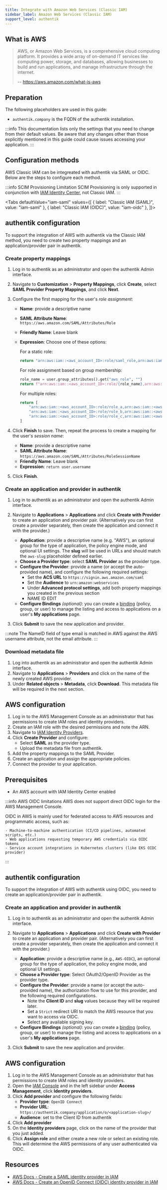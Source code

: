 ```yaml
---
title: Integrate with Amazon Web Services (Classic IAM)
sidebar_label: Amazon Web Services (Classic IAM)
support_level: authentik
---
```



## What is AWS

> AWS, or Amazon Web Services, is a comprehensive cloud computing platform. It provides a wide array of on-demand IT services like computing power, storage, and databases, allowing businesses to build and run applications, and manage infrastructure through the internet.
>
> -- https://aws.amazon.com/what-is-aws

## Preparation

The following placeholders are used in this guide:

- `authentik.company` is the FQDN of the authentik installation.

:::info
This documentation lists only the settings that you need to change from their default values. Be aware that any changes other than those explicitly mentioned in this guide could cause issues accessing your application.
:::

## Configuration methods

AWS Classic IAM can be integreated with authentik via SAML or OIDC. Below are the steps to configure each method.

:::info SCIM Provisioning Limitation
SCIM Provisioning is only supported in conjunction with [IAM Identity Center](../aws/index.mdx), not Classic IAM.
:::

<Tabs
  defaultValue="iam-saml"
  values={[
    { label: "Classic IAM (SAML)", value: "iam-saml" },
    { label: "Classic IAM (OIDC)", value: "iam-oidc" },
  ]}>
  <TabItem value="iam-saml">

## authentik configuration

To support the integration of AWS with authentik via the Classic IAM method, you need to create two property mappings and an application/provider pair in authentik.

### Create property mappings

1. Log in to authentik as an administrator and open the authentik Admin interface.
2. Navigate to **Customization** > **Property Mappings**, click **Create**, select **SAML Provider Property Mappings**, and click **Next**.
3. Configure the first mapping for the user's _role assignment_:
    - **Name**: provide a descriptive name
    - **SAML Attribute Name**: `https://aws.amazon.com/SAML/Attributes/Role`
    - **Friendly Name**: Leave blank
    - **Expression**: Choose one of these options:

        For a static role:

        ```python
        return "arn:aws:iam::<aws_account_ID>:role/saml_role,arn:aws:iam::<aws_account_ID>:saml-provider/authentik"
        ```

        For role assignment based on group membership:

        ```python
        role_name = user.group_attributes().get("aws_role", "")
        return f"arn:aws:iam::<aws_account_ID>:role/{role_name},arn:aws:iam::<aws_account_ID>:saml-provider/authentik"
        ```

        For multiple roles:

        ```python
        return [
            "arn:aws:iam::<aws_account_ID>:role/role_a,arn:aws:iam::<aws_account_ID>:saml-provider/authentik",
            "arn:aws:iam::<aws_account_ID>:role/role_b,arn:aws:iam::<aws_account_ID>:saml-provider/authentik",
            "arn:aws:iam::<aws_account_ID>:role/role_c,arn:aws:iam::<aws_account_ID>:saml-provider/authentik",
        ]
        ```

4. Click **Finish** to save. Then, repeat the process to create a mapping for the user's _session name_:
    - **Name**: provide a descriptive name
    - **SAML Attribute Name**: `https://aws.amazon.com/SAML/Attributes/RoleSessionName`
    - **Friendly Name**: Leave blank
    - **Expression**: `return user.username`

5. Click **Finish**.

### Create an application and provider in authentik

1. Log in to authentik as an administrator and open the authentik Admin interface.
2. Navigate to **Applications** > **Applications** and click **Create with Provider** to create an application and provider pair. (Alternatively you can first create a provider separately, then create the application and connect it with the provider.)
    - **Application**: provide a descriptive name (e.g. "AWS"), an optional group for the type of application, the policy engine mode, and optional UI settings. The **slug** will be used in URLs and should match the `aws-slug` placeholder defined earlier.
    - **Choose a Provider type**: select **SAML Provider** as the provider type.
    - **Configure the Provider**: provide a name (or accept the auto-provided name), and configure the following required settings:
        - Set the **ACS URL** to `https://signin.aws.amazon.com/saml`
        - Set the **Audience** to `urn:amazon:webservices`
        - Under **Advanced protocol settings**, add both property mappings you created in the previous section
        - NAME ID EDIT
    - **Configure Bindings** _(optional)_: you can create a [binding](/docs/add-secure-apps/flows-stages/bindings/) (policy, group, or user) to manage the listing and access to applications on a user's **My applications** page.

3. Click **Submit** to save the new application and provider.

:::note
The NameID field of type email is matched in AWS against the AWS username attribute, not the email attribute.
:::

### Download metadata file

1. Log into authentik as an administrator and open the authentik Admin interface.
2. Navigate to **Applications** > **Providers** and click on the name of the newly created AWS provider.
3. Under **Related objects** > **Metadata**, click **Download**. This metadata file will be required in the next section.

## AWS configuration

1. Log in to the AWS Management Console as an administrator that has permissions to create IAM roles and identity providers.
2. Create an IAM role with the desired permissions and note the ARN.
3. Navigate to [IAM Identity Providers](https://console.aws.amazon.com/iam/home#/providers).
4. Click **Create Provider** and configure:
    - Select **SAML** as the provider type.
    - Upload the metadata file from authentik.
5. Add the property mappings to the SAML Provider.
6. Create an application and assign the appropriate policies.
7. Connect the provider to your application.

</TabItem>

  <TabItem value="iam-oidc">

## Prerequisites

- An AWS account with IAM Identity Center enabled

:::info AWS OIDC limitations
AWS does not support direct OIDC login for the AWS Management Console.

OIDC in AWS is mainly used for federated access to AWS resources and programmatic access, such as:

    - Machine-to-machine authentication (CI/CD pipelines, automated scripts, etc.)
    - Web applications requesting temporary AWS credentials via OIDC tokens
    - Service account integrations in Kubernetes clusters (like EKS OIDC provider)

:::

## authentik configuration

To support the integration of AWS with authentik using OIDC, you need to create an application/provider pair in authentik.

### Create an application and provider in authentik

1. Log in to authentik as an administrator and open the authentik Admin interface.
2. Navigate to **Applications** > **Applications** and click **Create with Provider** to create an application and provider pair. (Alternatively you can first create a provider separately, then create the application and connect it with the provider.)
    - **Application**: provide a descriptive name (e.g., `AWS-OIDC`), an optional group for the type of application, the policy engine mode, and optional UI settings.
    - **Choose a Provider type**: Select OAuth2/OpenID Provider as the provider type.
    - **Configure the Provider**: provide a name (or accept the auto-provided name), the authorization flow to use for this provider, and the following required configurations.
        - Note the **Client ID** and **slug** values because they will be required later.
        - Set a `Strict` redirect URI to match the AWS resource that you want to access via OIDC.
        - Select any available signing key.
    - **Configure Bindings** _(optional)_: you can create a [binding](/docs/add-secure-apps/flows-stages/bindings/) (policy, group, or user) to manage the listing and access to applications on a user's **My applications** page.

3. Click **Submit** to save the new application and provider.

## AWS configuration

1. Log in to the AWS Management Console as an administrator that has permissions to create IAM roles and identity providers.
2. Open the [IAM Console](https://console.aws.amazon.com/iam/) and in the left sidebar under **Access Management**, click **Identity providers**.
3. Click **Add provider** and configure the following fields:
    - **Provider type**: `OpenID Connect`
    - **Provider URL**: `https://authentik.company/application/o/<application-slug>/`
    - **Audience**: set to the Client ID from authentik
4. Click **Add provider**
5. On the **Identity providers** page, click on the name of the provider that you just added.
6. Click **Assign role** and either create a new role or select an existing role. This will determine the AWS permissions of any user authenticated via OIDC.

</TabItem>
</Tabs>

## Resources

- [AWS Docs - Create a SAML identity provider in IAM](https://docs.aws.amazon.com/IAM/latest/UserGuide/id_roles_providers_create_saml.html)
- [AWS Docs - Create an OpenID Connect (OIDC) identity provider in IAM](https://docs.aws.amazon.com/IAM/latest/UserGuide/id_roles_providers_create_oidc.html)
